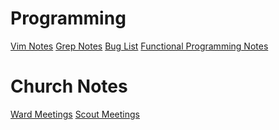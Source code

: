= Programming =
[[Vim Notes]]
[[Grep Notes]]
[[Bug List]]
[[Functional Programming Notes]]

= Church Notes =
[[Ward Meetings]]
[[Scout Meetings]]
